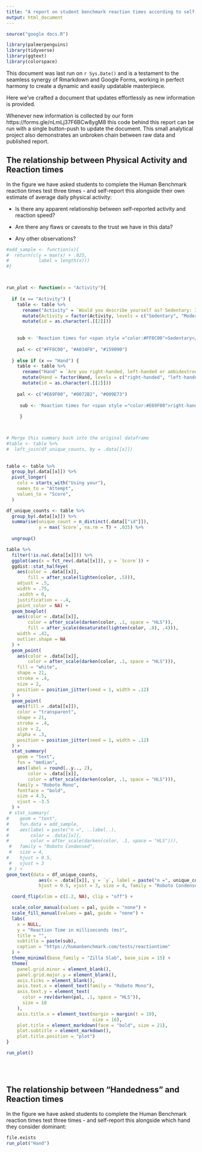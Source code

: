 ```yaml
---
title: "A report on student benchmark reaction times according to self-reported physical activity"
output: html_document
---
```




```r

source("google docs.R")

library(palmerpenguins)
library(tidyverse)
library(ggtext)
library(colorspace)
```


This document was last run on `r Sys.Date()` and is a testament to the seamless synergy of Rmarkdown and Google Forms, working in perfect harmony to create a dynamic and easily updatable masterpiece. 

Here we've crafted a document that updates effortlessly as new information is provided. 

Whenever new information is collected by our form https://forms.gle/nLmLj37F6BCw8ygM8 this code behind this report can be run with a single button-push to update the document. This small analytical project also demonstrates an unbroken chain between raw data and published report. 

## The relationship between Physical Activity and Reaction times

In the figure we have asked students to complete the Human Benchmark reaction times test three times - and self-report this alongside their own estimate of average daily physical activity: 

- Is there any apparent relationship between self-reported activity and reaction speed?

- Are there any flaws or caveats to the trust we have in this data?

- Any other observations?

```r


#add_sample <- function(x){
#  return(c(y = max(x) + .025,
#           label = length(x)))
#}



run_plot <- function(x = "Activity"){
  
  if (x == "Activity") {
    table <- table %>%
      rename("Activity" = `Would you describe yourself as? Sedentary: 30 minutes of physical activity a day. Moderately active: You average 30 to 60 minutes of physical activity a day. Very active: You average more than 60 minutes of physical activity`) %>%
      mutate(Activity = factor(Activity, levels = c("Sedentary", "Moderately Active", "Very active"))) %>% 
      mutate(id = as.character(.[[2]]))
    
    
    sub <- 'Reaction times for <span style ="color:#FF8C00">Sedentary</span>, <span style = "color:#A034F0">Moderately Active</span> and <span style = "color:#159090">Very active</span> students'
    
    pal <- c("#FF8C00", "#A034F0", "#159090")
    
  } else if (x == "Hand") {
    table <- table %>%
      rename("Hand" = `Are you right-handed, left-handed or ambidextrous`) %>%
      mutate(Hand = factor(Hand, levels = c("right-handed", "left-handed", "ambidextrous"))) %>% 
      mutate(id = as.character(.[[2]]))
    
    pal <- c("#E69F00", "#0072B2", "#009E73")
    
     sub <- 'Reaction times for <span style ="color:#E69F00">right-handed</span>, <span style = "color:#0072B2">left-handed</span> and <span style = "color:#009E73">ambidextrous</span> students'
  
     }



# Merge this summary back into the original dataframe
#table <- table %>%
#  left_join(df_unique_counts, by = .data[[x]])
  
  
table <- table %>%
  group_by(.data[[x]]) %>%
  pivot_longer(
    cols = starts_with("Using your"),
    names_to = "Attempt",
    values_to = "Score",
  ) 

df_unique_counts <- table %>%
  group_by(.data[[x]]) %>%
  summarise(unique_count = n_distinct(.data[["id"]]),
            y = max(`Score`, na.rm = T) + .025) %>%
  
  ungroup()

table %>%
  filter(!is.na(.data[[x]])) %>%
  ggplot(aes(x = fct_rev(.data[[x]]), y = `Score`)) +
  ggdist::stat_halfeye(
    aes(color = .data[[x]],
        fill = after_scale(lighten(color, .5))),
    adjust = .5,
    width = .75,
    .width = 0,
    justification = -.4,
    point_color = NA) +
  geom_boxplot(
    aes(color = .data[[x]],
        color = after_scale(darken(color, .1, space = "HLS")),
        fill = after_scale(desaturate(lighten(color, .8), .4))),
    width = .42,
    outlier.shape = NA
  ) +
  geom_point(
    aes(color = .data[[x]],
        color = after_scale(darken(color, .1, space = "HLS"))),
    fill = "white",
    shape = 21,
    stroke = .4,
    size = 2,
    position = position_jitter(seed = 1, width = .12)
  ) +
  geom_point(
    aes(fill = .data[[x]]),
    color = "transparent",
    shape = 21,
    stroke = .4,
    size = 2,
    alpha = .3,
    position = position_jitter(seed = 1, width = .12)
  ) +
  stat_summary(
    geom = "text",
    fun = "median",
    aes(label = round(..y.., 2),
        color = .data[[x]],
        color = after_scale(darken(color, .1, space = "HLS"))),
    family = "Roboto Mono",
    fontface = "bold",
    size = 4.5,
    vjust = -3.5
  ) +
 # stat_summary(
#    geom = "text",
#    fun.data = add_sample,
#    aes(label = paste("n =", ..label..),
#        color = .data[[x]],
#        color = after_scale(darken(color, .1, space = "HLS"))),
 #   family = "Roboto Condensed",
 #   size = 4,
#    hjust = 0.5,
 #   vjust = 3
 # ) +
geom_text(data = df_unique_counts,
            aes(x = .data[[x]], y = `y`, label = paste("n =", unique_count)),
            hjust = 0.5, vjust = 3, size = 4, family = "Roboto Condensed")+

  coord_flip(xlim = c(1.2, NA), clip = "off") +

  scale_color_manual(values = pal, guide = "none") +
  scale_fill_manual(values = pal, guide = "none") +
  labs(
    x = NULL,
    y = "Reaction Time in milliseconds (ms)",
    title = "",
    subtitle = paste(sub),
    caption = "https://humanbenchmark.com/tests/reactiontime"
  ) +
  theme_minimal(base_family = "Zilla Slab", base_size = 15) +
  theme(
    panel.grid.minor = element_blank(),
    panel.grid.major.y = element_blank(),
    axis.ticks = element_blank(),
    axis.text.x = element_text(family = "Roboto Mono"),
    axis.text.y = element_text(
      color = rev(darken(pal, .1, space = "HLS")),
      size = 18
    ),
    axis.title.x = element_text(margin = margin(t = 10),
                                size = 16),
    plot.title = element_markdown(face = "bold", size = 21),
    plot.subtitle = element_markdown(),
    plot.title.position = "plot")
}

run_plot()

```

<br>
<br>

## The relationship between "Handedness" and Reaction times

In the figure we have asked students to complete the Human Benchmark reaction times test three times - and self-report this alongside which hand they consider dominant: 


```r

file.exists
run_plot("Hand")

```
